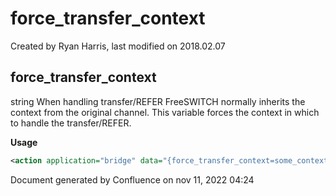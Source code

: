 
# force_transfer_context 

 Created by  Ryan Harris, last modified on 2018.02.07

## force_transfer_context

string When handling transfer/REFER FreeSWITCH normally inherits the context from the original channel. This variable forces the context in which to handle the transfer/REFER.

**Usage**

```xml
<action application="bridge" data="{force_transfer_context=some_context}sofia/gateway/gw_name/12345"/>
```

Document generated by Confluence on nov 11, 2022 04:24

